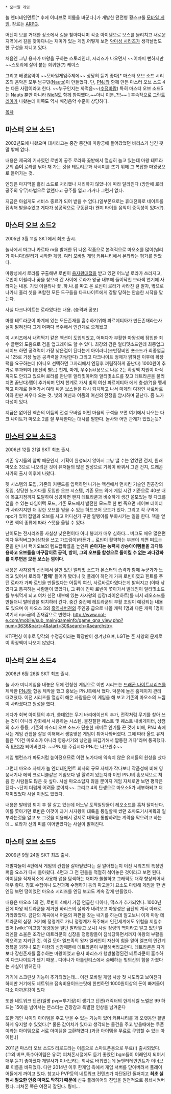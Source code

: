  * 모바일 게임
놀 엔터테인먼트[* 후에 이너브로 이름을 바꾼다.]가 개발한 던전형 횡스크롤 [[모바일 게임]]. 장르는 [[ARPG]].

어딘지 모를 거대한 장소에서 길을 찾아다니며 각종 아이템으로 보스를 물리치고 새로운 지역에서 길을 찾아다니는 재미가 있는 게임.어떻게 보면 [[악마성 시리즈]]가 생각날법도 한 구성을 지니고 있다.

처음엔 그냥 용사가 마왕을 구하는 스토리인데, 시리즈가 나오면서 ~~어차피 뻔하지만~~스토리에 살이 붙는 희귀한(?) 케이스

그리고 배경음악이 ~~모바일게임주제에~~ 상당히 듣기 좋다[* 마스터 오브 소드 시리즈의 음악은 모두 남구민([[Nauts]])이 만들었다. 단, [[PNJ]]와 함께 만든 마스터 오브 소드 4는 다른 사람이라고 한다. ~~누구인지는 까먹음~~([[수정바람]]) 특히 마스터 오브 소드5는 Nauts 뿐만 아니라 [[NieN]]도 함께 참여했다.~~아니 이분..?!!~~ ] 후속작으로 [[그란트리아]]가 나왔는데 이쪽도 역시 배경음악 수준이 상당하다.

[[목차]]
== 마스터 오브 소드1 ==
2002년도에 나왔으며 대사라고는 중간 중간에 마왕궁에 들어갔었던 바리스가 남긴 팻말 밖에 없다. 

내용은 제국의 기사였던 로빈이 공주 로라와 꽃밭에서 열심히 놀고 있는데 마왕 테트라쿤의 '''손이''' 로라를 낚아 채 가는 것을 테트리쿤과 사시미를 뜨기 위해 그 복잡한 마왕궁으로 들어가는 것.

엔딩은 마지막을 홀리 소드로 처리했나 처리하지 않았나에 따라 달라진다 (방안에 로라공주의 유무)마법으로 없앤다고 공주를 업고 가거나 그런거 없다. 

지금은 아쉽게도 서비스 종료가 되어 받을 수 없다.(일부폰으로는 휴대전화로 네이트를 접속해 받을수있고 게다가 성공적으로 구동된다) 왠지 타이틀 음악이 중독성이 있다(?).

== 마스터 오브 소드2 ==
2005년 3월 11일 SKT에서 최초 출시.

놀사에서 마그나 카르타 m을 발매한 뒤 나온 작품으로 본격적으로 마오소를 많이(널리가 아니다!)알리기 시작한 게임. 여러 모바일 게임 커뮤니티에서 본좌라는 평가를 받았다.

마왕성에서 로라를 구출해낸 로빈이 [[용자왕]]대접을 받고 있던 어느날 로라가 쓰러지고, 로빈이 이쉴리나 꽃을 찾으러 간 사이에 로라가 왕궁 내부에 들이닥친 보라색 연기에 사라지는 내용. 기껏 이쉴리나 꽃 .하.나.를 따고 온 로빈이 로라가 사라진 걸 알자, 밖으로 나가니 홀리 셋을 포함한 모든 도구들을 다크나이트에게 강탈 당하는 안습한 시작을 맞는다.

사실 다크나이트는 로라였다는 내용. (충격과 공포)

마왕 테트라쿤이 마계에 있는 모든존재를 흡수하기위해 파르메티아가 만든존재라는사실이 밝혀진다 그게 어쩌다 폭주해서 인간계로 오게됐고

이 시리즈에서 내려찍기 같은 액션이 도입되었고, 어쩌다가 부활한 마왕성에 잠입한 죄수 글랜의 도움으로 검을 업그레이드 할 수 있다. 최강의 검은 얼티밋소드인데 최종업그레이드 하면 공격력이 가장 낮은검이 된다는게 아이러니(초반장비인 숏소드가 최종업글시 125로 가장 높은 공격력을 자랑한다) 그리고 다크나이트 정체가 밝혀진 이후에 확장팩을 요구하는데 (아니오 선택하면 그자리에서 엔딩후 꺼림직하게 끝난다) 1000원이 추가로 부과되며 (통신비 별도) 천계, 마계, 우주(skt용으로 나온 2는 확장팩 지원이 아직까지도 안되고 있으며 로라를 만난후 얼티밋아머와 얼티밋소드를 찾고 테트라쿤을 물리치면 끝난다)맵이 추가되며 먼저 천계로 가서 빛의 여신 파르메티아 에게 충성(?)을 맹세하고 마계로 들어가서 여태 싸운 보스들을 다시 퇴치하고 나서 마계의 여왕인 사로바로아와 한판 싸우다 오는 것. 빛의 여신과 어둠의 여신의 전쟁을 암시하며 끝난다. 좀 노가다성이 있다.

지금은 없어진 넥슨의 어둠의 전설 모바일 어떤 마을의 구석을 보면 여기에서 나오는 다크 나이트가 마오소 2를 잘 부탁한다는 대사를 말한다. 놀사와 어떤 관계가 있었는듯?

== [[마스터 오브 소드3]] ==
2006년 12월 21일 SKT 최초 출시.

기존 유저들의 압박 때문인지, 기획이 완성되지 않아서 그냥 낼 수는 없었던 건지, 원래 마오소 3으로 나오려던 것이 유저들의 많은 원성으로 기획이 바꿔서 그런 건지, 드래곤 사가의 출시 이후에 나왔다.

펫 시스템의 도입, 기존의 커맨드를 입력하면 나가는 액션에서 먼치킨 기술인 진공참의 도입, 상당한 노가다를 도입한 오브 시스템, 기존 모드 외에 게임 시간 기준으로 40분 내에 목표지점까지 도달하여 성공하면 왠지 테트라쿤과 비슷하게 생긴 쓸모있는 펫 다크를 얻을 수 있는 타임어택 모드, 기존 모드에서 발전한 모드로 한 번 죽으면 세이브 데이터가 사라지지만 더 강한 오브를 얻을 수 있는 하드코어 모드가 있다. 그리고 각 구역에 npc가 있어 잡일과 오브를 사고 어디선가 구한 알탱이를 부화시키는 일을 한다. 책을 얻으면 책의 종류에 따라 스탯을 올릴 수 있다.

난이도는 전시리즈중 사실상 낮은편이다 아니 붕괴가 매우 심하다... 버그도 매우 많은편이다 무적버그(비상참을 쓰고 가드링이)라든가... 로빈이 활약하는 부분이 되면 떠도는 혼을 만나서 럭키오브의 템드랍확률을 높인뒤 '''쏟아지는 능력치 상승아이템들을 과다복용하고 오브들을 마구잡이로 공격, 방어, 그외 오브들 합성으로 돌이킬 수 없는 과다강화를 이루면은 모든 보스는 껌이다'''.

내용은 사자왕의 신전에서 잘만 있던 얼티밋 소드가 몬스터의 습격과 함께 누군가가 노리고 있어서  로라와 ''''함께'''' 들어가 봤더니 첫 플레이 하던게 가짜 로빈이였고 힌트를 주던 로라가 가짜 로빈을 만들었다는 어둠의 여신, 사르바로아였다는게 밝혀지고 (이때 낚였다고 통곡하는 사람들이 많았다), 그 뒤에 진짜 로빈이 쫓아가서 발테임이 얼티밋소드를 부숴먹게 되고 여차 신전 내부에 있는 사자왕의 심장(라이온하트)를 써서 레오소드를 만들더니 발테임을 퇴치하러 간다. 중간 중간에 테트라쿤의 부활 조짐이 예감되는 내용도 있으며 이 마오소 3의 [[흑역사]]버젼의 주인공 급으로 나올 캐릭 1명과 다른 캐릭 1명이 여기서 npc급의 존재감으로 변했다.
[[http://www.nol-e.com/mobile/sub_main/gameinfo/game_qna_view.php?num=3636&part=4&start=30&search=&searchstr=]]

KTF런칭 이후로 망각의 수정궁이라는 확장판이 생겨났으며, LGT는 폰 사양의 문제로 이 확장팩이 나오지 않았다.

== 마스터 오브 소드4 ==
2008년 6월 26일 SKT 최초 출시.

놀 사가 미니게임을 내놓은 뒤에 런칭한 게임으로 이번 시리드는 [[드래곤 나이트]]시리즈를 제작한 [[PNJ]]와 합동 제작을 했고 홍보는 PNJ측에서 했다. 덕분에 놀은 홈페이지 관리 때려쳤다. 이전 시리즈를 열심히 해온 사람들은 이 게임을 해 보고 기존의 마오소의 느낌이 사라졌다고 원성을 했다.

게다가 회복 아이템의 추가, 쓸데없는 무기 바리에이션의 추가, 전작처럼 무기를 찾아 쓰는 것이 아니라 강화해서 사용하는 시스템, 불친절한 퀘스트 및 퀘스트 내비게이터, 상점의 추가 등등, 기존의 마스터 오브 소드가 단순한 재미로 인기를 끈 것에 비해, PNJ 측에서는 게임 컨셉을 잘못 이해해서 생뚱맞은 게임이 튀어나와버렸다. 그에 따라 올드 유저들은 "이건 마오소가 아니라 영웅서기와 낭천을 짜깁기해서 짭퉁한 거다"라며 통곡했다. 즉 [[RPG]]가 되어버렸다. ~~PNJ를 주깁시다 PNJ는 나으원수~~  

게임 밸런스가 파도처럼 높아졌으므로 이런 노가다에 익숙치 않은 유저들의 원성을 샀다

그런데 마오소 자체가 놀 엔터테인먼트 회사의 규모 자체가 작다보니 작품성에 비해 영웅서기나 에픽 크로니클같은 게임보다 덜 얄려져 있는지라 이번 PNJ의 홍보덕으로 처음 안 사람들도 많은 듯 싶다. 사실 마오소답지 않을 뿐이지 게임 자체로만 보면 평작은 된다~~단지 더럽게 어려울 뿐이지~~. 그리고 4의 탄생으로 마오소5가 세부화되고 더 재미있었다 사실 이점도 있었다.

내용은 발테임 퇴치 후 잘 살고 있는데 어느날 도적일당들이 레오소드를 훔쳐 달아난다. 이를 쫓아가던 로빈은 이것이 과거 사자왕이 대륙을 통일할때 썼던 초마도기사계획의 일부라는것을 알고 또 그것을 이용해서 강제로 대륙을 통합하려는 계략을 막으려고 하는데... 로라가 신의 피를 이어받았다는 사실이 밝혀진다.

== 마스터 오브 소드5 ==
2009년 9월 24일 SKT 최초 출시.

개발자들이 4편에서 게임의 컨셉을 갈아엎었다는 걸 알아챘는지 이전 시리즈의 특징인 퍼즐 요소가 다시 돌아왔다. 4편과 그 전 편들을 적절히 섞어놓은 것이라고 보면 된다. 아이템을 적재적소에 사용해 맵을 탐색하는 재미가 쏠쏠하고 그래픽도 대략 향상되어서 매우 좋다. 칭호 수집이나 도전과제 수행하기 등의 파고들기 요소도 마련해 게임을 한 번 엔딩 보면 땡이었던 마오소 시리즈를 엔딩 보고도 계속 잡게 만들었다.

내용은 마오소 1의 전, 로빈이 4에서 가끔 언급한 디아나, 맥스가 추가되었다.
1000년 전에 마왕 테트라쿤을 제거한 바리스의 설화가 내려오고 마왕성은 금단의 계곡 아래로 가라앉았다. 금단의 계곡에서 어둠의 파편을 찾는 내기를 하는데 알고보니 이게 마왕 테트라쿤의 심장. 거기에 정령계로 가니 정령계가 폭주해서 인간세계에도 위험을 끼칠수 있어 [wiki:"이고깽"정령왕을 일단 발라놓고 보니] 사실 정령의 핵이라고 알고 있던 엘리멘탈 소울은 조각난 테트라쿤의 심장을 정령왕들이 침식당하면서까지 마왕의 부활을 막으려고 지키던 것. 이걸 모아 엘프족의 왕자 엘케인이 자신이 힘을 얻어 엘프의 인간계 정복을 꾀하나 모인 마왕의 심장때문에 테트라쿤이 부활해버리고만다.
테트라쿤은 자기보다 강한존재를 흡수하는 마왕이었고 용사 바리스가 행방불명된건 테트라쿤이 흡수하여 다크나이트가 됐기 때문..
디아나가 아틀란티스에서 숭배하는 빛의신의 힘을 가졌다는 사실이 밝혀진다

거기에 스크린샷 기능이 추가되었는데... 이건 모바일 게임 사상 첫 시도라고 보여진다 하지만 거기에도 네트워크 접속비용이드는탓에 한번하면 1000원이상의 돈이 빠져들어 다소 아까운감이 있다

또한 네트워크 던젼(일명 pvp=투기장)이 생기고 던젼(캐릭터의 한계레벨 노멀은 99 하드는 150)을 넘어서는 몬스터는 긴장감과 특별한 인상을 남겨준다

또한 개인 사이의 아이템을 주고 받을 수 있는 기능이 있어 커뮤니티를 꽤 오랫동안 활발하게 유지할 수 있었다.[* 물론 값어치가 있다고 생각되는 물건을 주고 받을때에는 쿠폰 이라는 아이템으로 서로 아이템을 교환하였다.(과금 아이템을 무료로 구입할 수 있는  아이템.)]

2011년 마스터 오브 소드5 리로드라는 이름으로 스마트폰용으로 무료(!) 출시되었다.(그외 버프,특수아이템은 유료) 피처폰시절에도 듣기 좋았던 bgm들이 어래인지 되어서 매우 듣기 좋아졌다 개발사가 이너브라는 회사로 바뀌었는데 놀엔터테인먼트가 이너브로 이름을 바뀌었다. 다만 2014년 이후 한게임 측에서 게임 서버를 닫아버려서 플레이어들에게 까이고 있다. 창고나 PVP등의 네트워크 컨텐츠가 차단된건 둘째치고 '''최초 실행시 필요한 인증 마저도 막히기 때문에''' 신규 플레이어의 진입을 원천적으로 봉쇄시켜버렸다. 피쳐폰 쪽은 여전히 잘된다. 뭥미...
